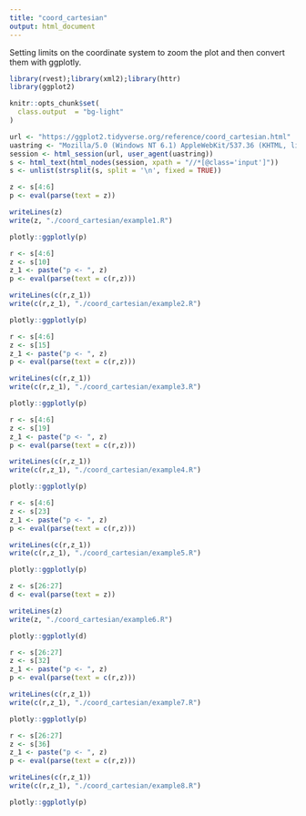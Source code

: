 ```yaml
---
title: "coord_cartesian"
output: html_document
---
```


Setting limits on the coordinate system to zoom the plot and then convert them with ggplotly.

```r
library(rvest);library(xml2);library(httr)
library(ggplot2)

knitr::opts_chunk$set(
  class.output  = "bg-light"
)
```

```r
url <- "https://ggplot2.tidyverse.org/reference/coord_cartesian.html"
uastring <- "Mozilla/5.0 (Windows NT 6.1) AppleWebKit/537.36 (KHTML, like Gecko) Chrome/88.0.4324.190 Safari/537.36"
session <- html_session(url, user_agent(uastring))
s <- html_text(html_nodes(session, xpath = "//*[@class='input']"))
s <- unlist(strsplit(s, split = '\n', fixed = TRUE))
```

```r
z <- s[4:6]
p <- eval(parse(text = z))
```

```r
writeLines(z)
write(z, "./coord_cartesian/example1.R")
```

```r
plotly::ggplotly(p)
```

```r
r <- s[4:6]
z <- s[10]
z_1 <- paste("p <- ", z)
p <- eval(parse(text = c(r,z)))
```

```r
writeLines(c(r,z_1))
write(c(r,z_1), "./coord_cartesian/example2.R")
```

```r
plotly::ggplotly(p)
```

```r
r <- s[4:6]
z <- s[15]
z_1 <- paste("p <- ", z)
p <- eval(parse(text = c(r,z)))
```

```r
writeLines(c(r,z_1))
write(c(r,z_1), "./coord_cartesian/example3.R")
```

```r
plotly::ggplotly(p)
```

```r
r <- s[4:6]
z <- s[19]
z_1 <- paste("p <- ", z)
p <- eval(parse(text = c(r,z)))
```

```r
writeLines(c(r,z_1))
write(c(r,z_1), "./coord_cartesian/example4.R")
```

```r
plotly::ggplotly(p)
```

```r
r <- s[4:6]
z <- s[23]
z_1 <- paste("p <- ", z)
p <- eval(parse(text = c(r,z)))
```

```r
writeLines(c(r,z_1))
write(c(r,z_1), "./coord_cartesian/example5.R")
```

```r
plotly::ggplotly(p)
```

```r
z <- s[26:27]
d <- eval(parse(text = z))
```

```r
writeLines(z)
write(z, "./coord_cartesian/example6.R")
```

```r
plotly::ggplotly(d)
```

```r
r <- s[26:27]
z <- s[32]
z_1 <- paste("p <- ", z)
p <- eval(parse(text = c(r,z)))
```

```r
writeLines(c(r,z_1))
write(c(r,z_1), "./coord_cartesian/example7.R")
```

```r
plotly::ggplotly(p)
```

```r
r <- s[26:27]
z <- s[36]
z_1 <- paste("p <- ", z)
p <- eval(parse(text = c(r,z)))
```

```r
writeLines(c(r,z_1))
write(c(r,z_1), "./coord_cartesian/example8.R")
```

```r
plotly::ggplotly(p)
```